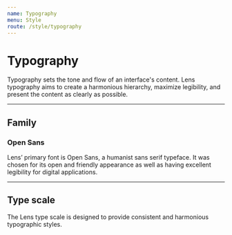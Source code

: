 ```yaml
---
name: Typography
menu: Style
route: /style/typography
---
```


# Typography

Typography sets the tone and flow of an interface's content. Lens typography
aims to create a harmonious hierarchy, maximize legibility, and present the
content as clearly as possible.

---

## Family

### Open Sans

Lens’ primary font is Open Sans, a humanist sans serif typeface. It was chosen for its open and friendly appearance as well as having excellent legibility for digital applications.


<FontWeightDemo />

---

## Type scale

The Lens type scale is designed to provide consistent and harmonious typographic styles.

<TypeScaleDemo />

